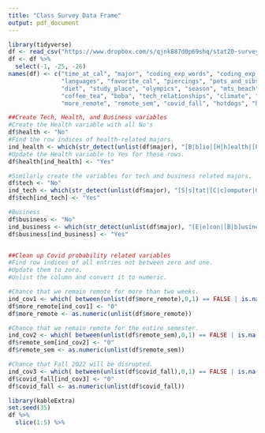 ```yaml
---
title: "Class Survey Data Frame"
output: pdf_document
---
```


```r
library(tidyverse)
df <- read_csv("https://www.dropbox.com/s/qjnk887d0p69shq/stat20-survey.csv?dl=1")
df <- df %>%
  select(-1, -25, -26)
names(df) <- c("time_at_cal", "major", "coding_exp_words", "coding_exp_scale",
               "languages", "favorite_cal", "piercings", "pets_and_sibs", 
               "diet", "study_place", "olympics", "season", "mts_beach",
               "coffee_tea", "boba", "tech_relationships", "climate", "crypto",
               "more_remote", "remote_sem", "covid_fall", "hotdogs", "horse_duck")

##Create Tech, Health, and Business variables
#Create the Health variable with all No's
df$health <- "No"
#Find the row indices of health-related majors.
ind_health <- which(str_detect(unlist(df$major), "[B|b]io|[H|h]ealth|[P|p]sycho|[C|c]og|[N|n]utrition|MEB|[M|m][C|c][B|b]"))
#Update the Health variable to Yes for these rows.
df$health[ind_health] <- "Yes"

#Similarly create the variables for tech and business related majors.
df$tech <- "No"
ind_tech <- which(str_detect(unlist(df$major), "[S|s]tat|[C|c]omputer|CS|EECS|eecs|[E|e]ngineering|[D|d]ata|DS|[A|a]pplied [M|m]ath|Compsci"))
df$tech[ind_tech] <- "Yes"

#Business
df$business <- "No"
ind_business <- which(str_detect(unlist(df$major), "[E|e]con|[B|b]usiness|[H|h]aas | [M]management |Polecon"))
df$business[ind_business] <- "Yes"


##Clean up Covid probability related variables
#Find row indices of all entries not between zero and one. 
#Update them to zero.
#Unlist the column and convert it to numeric.

#Chance that we remain remote for more than two weeks.
ind_cov1 <- which( between(unlist(df$more_remote),0,1) == FALSE | is.na(between(unlist(df$more_remote),0,1)) )
df$more_remote[ind_cov1] <- "0"
df$more_remote <- as.numeric(unlist(df$more_remote))

#Chance that we remain remote for the entire semester.
ind_cov2 <- which( between(unlist(df$remote_sem),0,1) == FALSE | is.na(between(unlist(df$remote_sem),0,1)) )
df$remote_sem[ind_cov2] <- "0"
df$remote_sem <- as.numeric(unlist(df$remote_sem))

#Chance that Fall 2022 will be disrupted.
ind_cov3 <- which( between(unlist(df$covid_fall),0,1) == FALSE | is.na(between(unlist(df$covid_fall),0,1)) )
df$covid_fall[ind_cov3] <- "0"
df$covid_fall <- as.numeric(unlist(df$covid_fall))
```

```r
library(kableExtra)
set.seed(35)
df %>%
  slice(1:5) %>%
  
```


